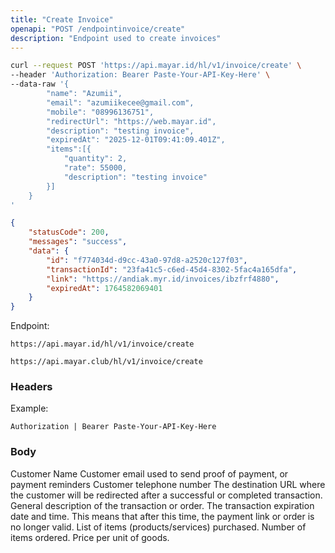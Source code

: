 ```yaml
---
title: "Create Invoice"
openapi: "POST /endpointinvoice/create"
description: "Endpoint used to create invoices"
---
```


<RequestExample>

```bash Request Example
curl --request POST 'https://api.mayar.id/hl/v1/invoice/create' \
--header 'Authorization: Bearer Paste-Your-API-Key-Here' \
--data-raw '{
        "name": "Azumii",
        "email": "azumiikecee@gmail.com",
        "mobile": "08996136751",
        "redirectUrl": "https://web.mayar.id",
        "description": "testing invoice",
        "expiredAt": "2025-12-01T09:41:09.401Z",
        "items":[{
            "quantity": 2,
            "rate": 55000,
            "description": "testing invoice"
        }]
	}
'
```

</RequestExample>

<ResponseExample>

```json Response Example 200
{
    "statusCode": 200,
    "messages": "success",
    "data": {
        "id": "f774034d-d9cc-43a0-97d8-a2520c127f03",
        "transactionId": "23fa41c5-c6ed-45d4-8302-5fac4a165dfa",
        "link": "https://andiak.myr.id/invoices/ibzfrf4880",
        "expiredAt": 1764582069401
    }
}
```

</ResponseExample>

Endpoint:

<CodeGroup>

```Production Production
https://api.mayar.id/hl/v1/invoice/create
```


```Sandbox Sandbox
https://api.mayar.club/hl/v1/invoice/create
```

</CodeGroup>

### Headers

<ResponseField name="Authorization" type="string" required>
  Example:

  `Authorization | Bearer Paste-Your-API-Key-Here`
</ResponseField>

### Body

<ParamField path="name" type="string" required>
  Customer Name
</ParamField>

<ParamField path="email" type="string" required>
  Customer email used to send proof of payment, or payment reminders
</ParamField>

<ParamField path="mobile" type="string" required>
  Customer telephone number
</ParamField>

<ParamField path="redirectURL" type="string" required>
  The destination URL where the customer will be redirected after a successful or completed transaction.
</ParamField>

<ParamField path="description" type="string" required>
  General description of the transaction or order.
</ParamField>

<ParamField path="expiredAt" type="string (format ISO 8601 date-time)" required>
  The transaction expiration date and time. This means that after this time, the payment link or order is no longer valid.
</ParamField>

<ParamField path="items" type="array">
  List of items (products/services) purchased.
</ParamField>

<ParamField path="quantity" type="integer">
  Number of items ordered.
</ParamField>

<ParamField path="rate" type="integer">
  Price per unit of goods.
</ParamField>
